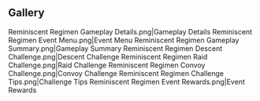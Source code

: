 {{EventTabs}}

==Gallery==
<gallery hideaddbutton="true" captionalign="center">
Reminiscent Regimen Gameplay Details.png|Gameplay Details
Reminiscent Regimen Event Menu.png|Event Menu
Reminiscent Regimen Gameplay Summary.png|Gameplay Summary
Reminiscent Regimen Descent Challenge.png|Descent Challenge
Reminiscent Regimen Raid Challenge.png|Raid Challenge
Reminiscent Regimen Convoy Challenge.png|Convoy Challenge
Reminiscent Regimen Challenge Tips.png|Challenge Tips
Reminiscent Regimen Event Rewards.png|Event Rewards
</gallery>